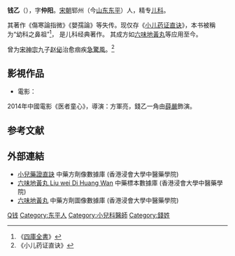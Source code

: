 '''钱乙'''（{{bd|1032年||1113年|catIdx=Q钱}}），字'''仲阳'''。[[宋朝|宋朝]]郓州（今[[山东|山东]][[东平|东平]]）人，精专[[儿科|儿科]]。

其著作《傷寒論指微》《嬰孺論》等失传。现仅存《[[小儿药证直诀|小儿药证直诀]]》，本书被稱为“幼科之鼻祖”<ref>《[[四庫全書|四庫全書]]》</ref>， 是儿科经典著作。  其成方如[[六味地黃丸|六味地黃丸]]等应用至今。

曾为[[宋神宗|宋神宗]]九子[[赵佖|赵佖]]治愈痼疾[[癲癇|急驚風]]。<ref>《小儿药证直诀》</ref>

==影視作品==
*電影：
2014年中國電影《医者童心》，導演：方軍亮，錢乙一角由[[薛嚴|薛嚴]]飾演。

==参考文献==
<references/>


==外部連結==
* [https://sys02.lib.hkbu.edu.hk/cmfid/index.asp?query=all%2Ccontains%2C%E5%B0%8F%E5%85%92%E8%97%A5%E8%AD%89%E7%9B%B4%E8%A8%A3&facet=type_&lang=cht    小兒藥證直訣] {{Wayback|url=https://sys02.lib.hkbu.edu.hk/cmfid/index.asp?query=all%2Ccontains%2C%E5%B0%8F%E5%85%92%E8%97%A5%E8%AD%89%E7%9B%B4%E8%A8%A3&facet=type_&lang=cht |date=20210624204534 }} 中藥方劑像數據庫  (香港浸會大學中醫藥學院) {{zh}}{{en}} 
* [http://libproject.hkbu.edu.hk/was40/outline?page=1&channelid=44273&searchword=%E5%85%AD%E5%91%B3%E5%9C%B0%E9%BB%83%E4%B8%B8&sortfield=+name_chi_sort 六味地黃丸 Liu wei Di Huang Wan] {{Wayback|url=http://libproject.hkbu.edu.hk/was40/outline?page=1&channelid=44273&searchword=%E5%85%AD%E5%91%B3%E5%9C%B0%E9%BB%83%E4%B8%B8&sortfield=+name_chi_sort |date=20150709061244 }} 中藥標本數據庫 (香港浸會大學中醫藥學院) {{zh-hant}}{{en}}
* [https://sys02.lib.hkbu.edu.hk/cmfid/details.asp?lang=cht&id=F00078   六味地黃丸] {{Wayback|url=https://sys02.lib.hkbu.edu.hk/cmfid/details.asp?lang=cht&id=F00078 |date=20201116075542 }} 中藥方劑圖像數據庫 (香港浸會大學中醫藥學院) {{zh}}{{en}}


[[Category:宋朝醫學家|Q钱]]
[[Category:东平人|Category:东平人]]
[[Category:小兒科醫師|Category:小兒科醫師]]
[[Category:錢姓|Category:錢姓]]